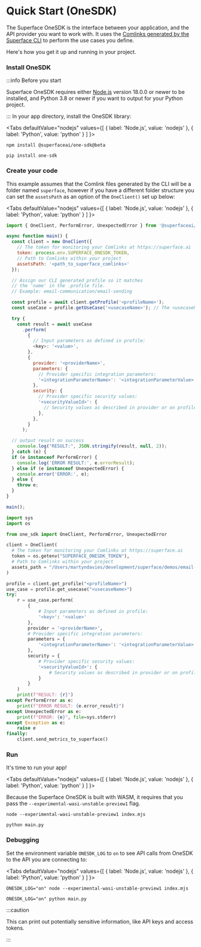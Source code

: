 
# Quick Start (OneSDK)

The Superface OneSDK is the interface between your application, and the API provider you want to work with. It uses the [Comlinks generated by the Superface CLI](./quick-start.mdx) to perform the use cases you define.

Here's how you get it up and running in your project.

<div class="count-steps-h3">

### Install OneSDK

:::info Before you start

Superface OneSDK requires either [Node.js](https://nodejs.dev/) version 18.0.0 or newer to be installed, and Python 3.8 or newer if you want to output for your Python project.

:::
In your app directory, install the OneSDK library:

<Tabs
  defaultValue="nodejs"
  values={[
    { label: 'Node.js', value: 'nodejs' },
    { label: 'Python', value: 'python' }
  ]
}>

  <TabItem value="nodejs">

```shell
npm install @superfaceai/one-sdk@beta
```

  </TabItem>
  <TabItem value="python">

```shell
pip install one-sdk
```

  </TabItem>
</Tabs>

### Create your code

This example assumes that the Comlink files generated by the CLI will be a folder named `superface`, however if you have a different folder structure you can set the `assetsPath` as an option of the `OneClient()` set up below:

<Tabs
  defaultValue="nodejs"
  values={[
    { label: 'Node.js', value: 'nodejs' },
    { label: 'Python', value: 'python' }
  ]
}>

<TabItem value="nodejs">

```js title="index.mjs"
import { OneClient, PerformError, UnexpectedError } from '@superfaceai/one-sdk';

async function main() {
  const client = new OneClient({
    // The token for monitoring your Comlinks at https://superface.ai
    token: process.env.SUPERFACE_ONESDK_TOKEN,
    // Path to Comlinks within your project
    assetsPath: '<path_to_superface_comlinks>'
  });

  // Assign our CLI generated profile so it matches
  // the 'name' in the .profile file.
  // Example: email-communication/email-sending

  const profile = await client.getProfile('<profileName>');
  const useCase = profile.getUseCase('<usecaseName>'); // The <usecaseName> is also found in the .profile file

  try {
    const result = await useCase
      .perform(
        {
          // Input parameters as defined in profile:
          <key>: '<value>',
        },
        {
          provider: '<providerName>',
          parameters: {
            // Provider specific integration parameters:
            '<integrationParameterName>': '<integrationParameterValue>',
          },
          security: {
            // Provider specific security values:
            '<securityValueId>': {
              // Security values as described in provider or on profile page
            },
          },
        }
      );

  // output result on success
    console.log("RESULT:", JSON.stringify(result, null, 2));
  } catch (e) {
  if (e instanceof PerformError) {
    console.log('ERROR RESULT:', e.errorResult);
  } else if (e instanceof UnexpectedError) {
    console.error('ERROR:', e);
  } else {
    throw e;
  }
}

main();
```

</TabItem>

<TabItem value="python">

```python title="main.py"
import sys
import os

from one_sdk import OneClient, PerformError, UnexpectedError

client = OneClient(
  # The token for monitoring your Comlinks at https://superface.ai
  token = os.getenv("SUPERFACE_ONESDK_TOKEN"),
  # Path to Comlinks within your project
  assets_path = "/Users/martyndavies/development/superface/demos/email-demo/superface"
)

profile = client.get_profile("<profileName>")
use_case = profile.get_usecase("<usecaseName>")
try:
    r = use_case.perform(
        {
            # Input parameters as defined in profile:
            '<key>': '<value>'
        },
        provider = '<providerName>',
        # Provider specific integration parameters:
        parameters = {
            '<integrationParameterName>': '<integrationParameterValue>'
        },
        security = {
            # Provider specific security values:
            '<securityValueId>': {
                # Security values as described in provider or on profile page
            }
        }
    )
    print(f"RESULT: {r}")
except PerformError as e:
    print(f"ERROR RESULT: {e.error_result}")
except UnexpectedError as e:
    print(f"ERROR: {e}", file=sys.stderr)
except Exception as e:
    raise e
finally:
    client.send_metrics_to_superface()
```

</TabItem>
</Tabs>

### Run

It's time to run your app!

<Tabs
  defaultValue="nodejs"
  values={[
    { label: 'Node.js', value: 'nodejs' },
    { label: 'Python', value: 'python' }
  ]
}>

<TabItem value="nodejs">

Because the Superface OneSDK is built with WASM, it requires that you pass the `--experimental-wasi-unstable-preview1` flag.

```shell
node --experimental-wasi-unstable-preview1 index.mjs
```

</TabItem>

<TabItem value="python">

```shell
python main.py
```

</TabItem>
</Tabs>

### Debugging

Set the environment variable `ONESDK_LOG` to `on` to see API calls from OneSDK to the API you are connecting to:

<Tabs
  defaultValue="nodejs"
  values={[
    { label: 'Node.js', value: 'nodejs' },
    { label: 'Python', value: 'python' }
  ]
}>

<TabItem value="nodejs">

```shell
ONESDK_LOG="on" node --experimental-wasi-unstable-preview1 index.mjs
```

</TabItem>

<TabItem value="python">

```shell
ONESDK_LOG="on" python main.py
```

</TabItem>
</Tabs>

:::caution

This can print out potentially sensitive information, like API keys and access tokens.

:::

</div>
